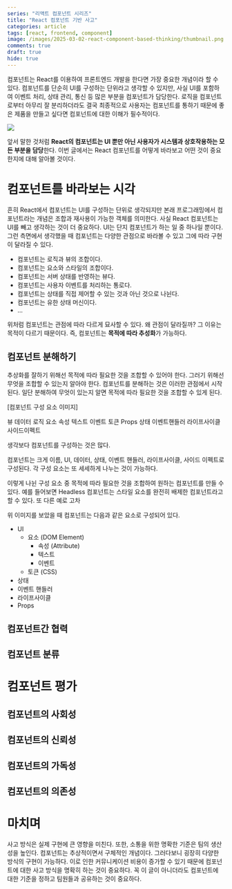 ```yaml
---
series: "리액트 컴포넌트 시리즈"
title: "React 컴포넌트 기반 사고"
categories: article
tags: [react, frontend, component]
image: /images/2025-03-02-react-component-based-thinking/thumbnail.png
comments: true
draft: true
hide: true
---
```



컴포넌트는 React를 이용하여 프론트엔드 개발을 한다면 가장 중요한 개념이라 할 수 있다. 컴포넌트를 단순히 UI를 구성하는 단위라고 생각할 수 있지만, 사실 UI를 포함하여 이벤트 처리, 상태 관리, 통신 등 많은 부분을 컴포넌트가 담당한다. 로직을 컴포넌트로부터 아무리 잘 분리하더라도 결국 최종적으로 사용자는 컴포넌트를 통하기 때문에 좋은 제품을 만들고 싶다면 컴포넌트에 대한 이해가 필수적이다.

<Image src="/images/2025-03-02-react-component-based-thinking/user-meets-components.png" caption="사용자는 반드시 컴포넌트를 통한다" />

앞서 말한 것처럼 **React의 컴포넌트는 UI 뿐만 아닌 사용자가 시스템과 상호작용하는 모든 부분을 담당**한다. 이번 글에서는 React 컴포넌트를 어떻게 바라보고 어떤 것이 중요한지에 대해 알아볼 것이다.

# 컴포넌트를 바라보는 시각

흔히 React에서 컴포넌트는 UI를 구성하는 단위로 생각되지만 본래 프로그래밍에서 컴포넌트라는 개념은 조합과 재사용이 가능한 객체를 의미한다. 사실 React 컴포넌트는 UI를 빼고 생각하는 것이 더 중요하다. UI는 단지 컴포넌트가 하는 일 중 하나일 뿐이다. 그런 측면에서 생각했을 때 컴포넌트는 다양한 관점으로 바라볼 수 있고 그에 따라 구현이 달라질 수 있다.

* 컴포넌트는 로직과 뷰의 조합이다.
* 컴포넌트는 요소와 스타일의 조합이다.
* 컴포넌트는 서버 상태를 반영하는 뷰다.
* 컴포넌트는 사용자 이벤트를 처리하는 통로다.
* 컴포넌트는 상태를 직접 제어할 수 있는 것과 아닌 것으로 나뉜다.
* 컴포넌트는 유한 상태 머신이다.
* ...

위처럼 컴포넌트는 관점에 따라 다르게 묘사할 수 있다. 왜 관점이 달라질까? 그 이유는 목적이 다르기 때문이다. 즉, 컴포넌트는 **목적에 따라 추성화**가 가능하다.

## 컴포넌트 분해하기

추상화를 잘하기 위해선 목적에 따라 필요한 것을 조합할 수 있어야 한다. 그러기 위해선 무엇을 조합할 수 있는지 알아야 한다. 컴포넌트를 분해하는 것은 이러한 관점에서 시작된다. 일단 분해하여 무엇이 있는지 알면 목적에 따라 필요한 것을 조합할 수 있게 된다.

[컴포넌트 구성 요소 이미지]

뷰                              데이터                       로직
요소 속성 텍스트 이벤트 토큰        Props 상태                 이벤트핸들러 라이프사이클 사이드이펙트

생각보다 컴포넌트를 구성하는 것은 많다.

컴포넌트는 크게 이름, UI, 데이터, 상태, 이벤트 핸들러, 라이프사이클, 사이드 이펙트로 구성된다. 각 구성 요소는 또 세세하게 나누는 것이 가능하다.

이렇게 나뉜 구성 요소 중 목적에 따라 필요한 것을 조합하여 원하는 컴포넌트를 만들 수 있다. 예를 들어보면 Headless 컴포넌트는 스타일 요소를 완전히 배제한 컴포넌트라고 할 수 있다. 또 다른 예로 고차 

위 이미지를 보았을 때 컴포넌트는 다음과 같은 요소로 구성되어 있다.

* UI
  * 요소 (DOM Element)
    * 속성 (Attribute)
    * 텍스트
    * 이벤트
  * 토큰 (CSS)
* 상태
* 이벤트 핸들러
* 라이프사이클
* Props

## 컴포넌트간 협력

## 컴포넌트 분류

# 컴포넌트 평가

## 컴포넌트의 사회성

## 컴포넌트의 신뢰성

## 컴포넌트의 가독성

## 컴포넌트의 의존성

# 마치며

사고 방식은 실제 구현에 큰 영향을 미친다. 또한, 소통을 위한 명확한 기준은 팀의 생산성을 높인다. 컴포넌트는 추상적이면서 구체적인 개념이다. 그러다보니 굉장히 다양한 방식의 구현이 가능하다. 이로 인한 커뮤니케이션 비용이 증가할 수 있기 때문에 컴포넌트에 대한 사고 방식을 명확히 하는 것이 중요하다. 꼭 이 글이 아니더라도 컴포넌트에 대한 기준을 정하고 팀원들과 공유하는 것이 중요하다.
